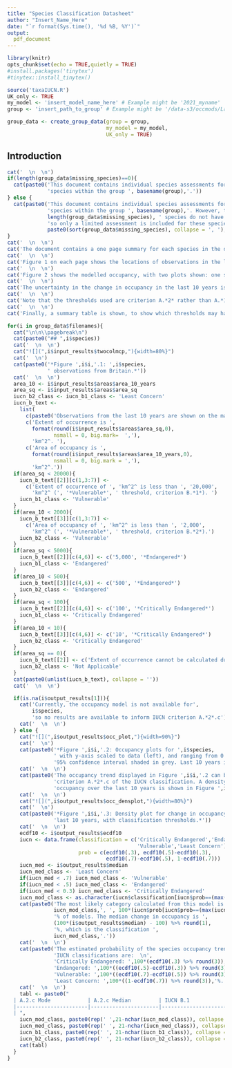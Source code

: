 ```yaml
---
title: "Species Classification Datasheet"
author: "Insert_Name_Here"
date: "`r format(Sys.time(), '%d %B, %Y')`"
output:
  pdf_document
---
```


```r
library(knitr)
opts_chunk$set(echo = TRUE,quietly = TRUE)
#install.packages('tinytex')
#tinytex::install_tinytex()
```

```r
source('taxaIUCN.R')
UK_only <- TRUE
my_model <- 'insert_model_name_here' # Example might be '2021_myname'
group <- 'insert_path_to_group' # Example might be '/data-s3/occmods/Ladybirds'

group_data <- create_group_data(group = group,
                                my_model = my_model,
                                UK_only = TRUE)
```

## Introduction

```r
cat('  \n  \n')
if(length(group_data$missing_species)==0){
  cat(paste0('This document contains individual species assessments for all ',
             'species within the group ', basename(group),'.'))
} else {
  cat(paste0('This document contains individual species assessments for most ',
             'species within the group ', basename(group),'. However, the following ',
             length(group_data$missing_species), ' species do not have models ',
             'so only a limited assessment is included for these species:  \n*',
             paste0(sort(group_data$missing_species), collapse = ', '),'*.'))
}
cat('  \n  \n')
cat('The document contains a one page summary for each species in the dataset, and uses the observation data and occupancy model outputs to directly inform for the IUCN red list classification guidelines.')
cat('  \n  \n')
cat('Figure 1 on each page shows the locations of observations in the last 10 years, as well as a total unique tetrad count since 1970. The last 10 years has been highlighted in the tetrad plot. Below this figure the extent of occurrence and area of occupancy (from observation data, not from modelling) is displayed (in km^2^). Where one of these numbers falls below a threshold for criteria B.*1* or B.*2*, this is highlighted. Users of this document will have to examine these criteria to decide whether the species also meets the requisite number of additional criteria (severe fragmentation, continued decline or extreme fluctuations) to be classified according to criterion B.')
cat('  \n  \n')
cat('Figure 2 shows the modelled occupancy, with two plots shown: one scaled to the data and one scaled between 0 and 1. The last 10 years again is highlighted. These results can be used to directly inform criteria A.*1*.c and A.*2*.c, which both refer to changes in the past rather than projections into the future.')
cat('  \n  \n')
cat('The uncertainty in the change in occupancy in the last 10 years is captured in Figure 3, which is a density plot of the occupancy *trend* over this time period. The peak on this graph shows the most common change in occupancy from the model outputs, with the tails of the curve showing the range of uncertainty in the trend. The most likely IUCN category (modal category) and the median category for criterion A.*2*.c are quoted below, as are the proportion of models which fall within each category.')
cat('  \n  \n')
cat('Note that the thresholds used are criterion A.*2* rather than A.*1*., which assumes that the causes of the reduction are either not clearly reversible, or not fully understood, or not ceased. If, however, the causes of reduction are clearly reversible, understood *and* ceased, these thresholds are invalid, and criterion A.*1* should be used instead (50%, 70% and 90% reduction for VU, EN and CE thresholds respectively, instead of 30%, 50% and 80% for A.*2*.c).')
cat('  \n  \n')
cat('Finally, a summary table is shown, to show which thresholds may have been met for criteria A.*2*.c, B.*1* and B.*2*. This is included as a guide for users of this document, and is not meant to imply a definitive recommendation for the classification for the species.')
```

```r
for(i in group_data$filenames){
  cat("\n\n\\pagebreak\n")
  cat(paste0("## ",i$species))
  cat('  \n  \n')
  cat("![](",i$input_results$twocolmcp,"){width=80%}")
  cat('  \n')
  cat(paste0('*Figure ',i$i,'.1: ',i$species,
             ' observations from Britain.*'))
  cat('  \n  \n')
  area_10 <- i$input_results$areas$area_10_years
  area_sq <- i$input_results$areas$area_sq
  iucn_b2_class <- iucn_b1_class <- 'Least Concern'
  iucn_b_text <-
    list(
      c(paste0('Observations from the last 10 years are shown on the map in Figure ',i$i,'.1. ')),
      c('Extent of occurrence is ',
        format(round(i$input_results$areas$area_sq,0),
               nsmall = 0, big.mark=  ','),
        'km^2^. '),
      c('Area of occupancy is ',
        format(round(i$input_results$areas$area_10_years,0),
               nsmall = 0, big.mark = ','),
        'km^2^.'))
  if(area_sq < 20000){
    iucn_b_text[[2]][c(1,3:7)] <-
      c('Extent of occurrence of ', 'km^2^ is less than ', '20,000',
        'km^2^ (', '*Vulnerable*', ' threshold, criterion B.*1*). ')
    iucn_b1_class <- 'Vulnerable'
  }
  if(area_10 < 2000){
    iucn_b_text[[3]][c(1,3:7)] <-
      c('Area of occupancy of ', 'km^2^ is less than ', '2,000',
        'km^2^ (', '*Vulnerable*', ' threshold, criterion B.*2*).')
    iucn_b2_class <- 'Vulnerable'
  }
  if(area_sq < 5000){
    iucn_b_text[[2]][c(4,6)] <- c('5,000', '*Endangered*')
    iucn_b1_class <- 'Endangered'
  }
  if(area_10 < 500){
    iucn_b_text[[3]][c(4,6)] <- c('500', '*Endangered*')
    iucn_b2_class <- 'Endangered'
  }
  if(area_sq < 100){
    iucn_b_text[[2]][c(4,6)] <- c('100', '*Critically Endangered*')
    iucn_b1_class <- 'Critically Endangered'
  }
  if(area_10 < 10){
    iucn_b_text[[3]][c(4,6)] <- c('10', '*Critically Endangered*')
    iucn_b2_class <- 'Critically Endangered'
  }
  if(area_sq == 0){
    iucn_b_text[[2]] <- c('Extent of occurrence cannot be calculated due to a lack of data. ')
    iucn_b2_class <- 'Not Applicable'
  }
  cat(paste0(unlist(iucn_b_text), collapse = ''))
  cat('  \n  \n')

  if(is.na(i$output_results[1])){
    cat('Currently, the occupancy model is not available for',
        i$species,
        'so no results are available to inform IUCN criterion A.*2*.c')
    cat('  \n  \n')
  } else {
    cat("![](",i$output_results$occ_plot,"){width=90%}")
    cat('  \n')
    cat(paste0('*Figure ',i$i,'.2: Occupancy plots for ',i$species,
               ' with y-axis scaled to data (left), and ranging from 0 to 1 (right). ',
               '95% confidence interval shaded in grey. Last 10 years is shaded in blue.*'))
    cat('  \n  \n')
    cat(paste0('The occupancy trend displayed in Figure ',i$i,'.2 can be used to inform ',
               'criterion A.*2*.c of the IUCN classification. A density plot of change in ',
               'occupancy over the last 10 years is shown in Figure ',i$i,'.3:'))
    cat('  \n  \n')
    cat("![](",i$output_results$occ_densplot,"){width=80%}")
    cat('  \n')
    cat(paste0('*Figure ',i$i,'.3: Density plot for change in occupancy over ',
               'last 10 years, with classification thresholds.*'))
    cat('  \n  \n')
    ecdf10 <- i$output_results$ecdf10
    iucn <- data.frame(classification = c('Critically Endangered','Endangered',
                                          'Vulnerable','Least Concern'),
                       prob = c(ecdf10(.3), ecdf10(.5)-ecdf10(.3),
                                ecdf10(.7)-ecdf10(.5), 1-ecdf10(.7)))
    iucn_med <- i$output_results$median
    iucn_med_class <- 'Least Concern'
    if(iucn_med < .7) iucn_med_class <- 'Vulnerable'
    if(iucn_med < .5) iucn_med_class <- 'Endangered'
    if(iucn_med < 0.3) iucn_med_class <- 'Critically Endangered'
    iucn_mod_class <- as.character(iucn$classification[iucn$prob==(max(iucn$prob)[1])])
    cat(paste0('The most likely category calculated from this model is ',
               iucn_mod_class,', ', 100*(iucn$prob[iucn$prob==(max(iucn$prob)[1])] %>% round(3)),
               '% of models. The median change in occupancy is ',
               (100*(i$output_results$median) - 100) %>% round(1),
               '%, which is the classification ',
               iucn_med_class,'.'))
    cat('  \n  \n')
    cat(paste0('The estimated probability of the species occupancy trend falling in the ',
               'IUCN classifications are:  \n',
               'Critically Endangered: ',100*(ecdf10(.3) %>% round(3)),'%, ',
               'Endangered: ',100*((ecdf10(.5)-ecdf10(.3)) %>% round(3)),'%, ',
               'Vulnerable: ',100*((ecdf10(.7)-ecdf10(.5)) %>% round(3)),'%, ',
               'Least Concern: ',100*((1-ecdf10(.7)) %>% round(3)),'%.'))
    cat('  \n  \n')
    tabl <- paste0("
  | A.2.c Mode            | A.2.c Median         | IUCN B.1              | IUCN B.2              |
  |-----------------------|----------------------|-----------------------|-----------------------|
  | ",
    iucn_mod_class, paste0(rep(' ',21-nchar(iucn_mod_class)), collapse = ''), " | ", 
    iucn_med_class, paste0(rep(' ', 21-nchar(iucn_med_class)), collapse = ''), " | ",
    iucn_b1_class, paste0(rep(' ', 21-nchar(iucn_b1_class)), collapse = ''), " | ",
    iucn_b2_class, paste0(rep(' ', 21-nchar(iucn_b2_class)), collapse = ''), " |")
    cat(tabl)
  }
}
```